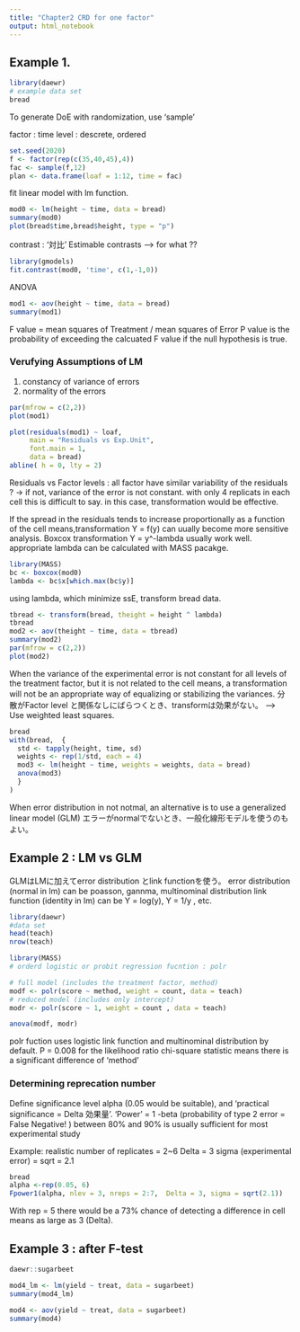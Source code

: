 ```yaml
---
title: "Chapter2 CRD for one factor"
output: html_notebook
---
```


## Example 1.   
```r
library(daewr)
# example data set 
bread
```
To generate DoE with randomization, use 'sample'

factor : time 
level : descrete, ordered
```r
set.seed(2020)
f <- factor(rep(c(35,40,45),4))
fac <- sample(f,12)
plan <- data.frame(loaf = 1:12, time = fac)

```
 
fit linear model with lm function.

```r
mod0 <- lm(height ~ time, data = bread)
summary(mod0)
plot(bread$time,bread$height, type = "p")
```

contrast : '対比'
Estimable contrasts  --> for what ??
```r
library(gmodels)
fit.contrast(mod0, 'time', c(1,-1,0))
```

ANOVA 
```r
mod1 <- aov(height ~ time, data = bread)
summary(mod1)
```

F value = mean squares of Treatment / mean squares of Error
P value is the probability of exceeding the calcuated F value if the null hypothesis is true.

### Verufying Assumptions of LM

  1. constancy of variance of errors
  2. normality of the errors 
  
```r
par(mfrow = c(2,2))
plot(mod1)

plot(residuals(mod1) ~ loaf,
     main = "Residuals vs Exp.Unit",
     font.main = 1,
     data = bread)
abline( h = 0, lty = 2)
```

Residuals vs Factor levels :
  all factor have similar variability of the residuals ? -> if not, variance of the error is not constant. with only 4 replicats in each cell this is difficult to say.
in this case, transformation would be effective.

If the spread in the residuals tends to increase proportionally as a function of the cell means,transformation  Y = f(y) can uually become more sensitive analysis.
Boxcox transformation Y = y^-lambda usually work well.
appropriate lambda can be calculated with MASS pacakge.
```r
library(MASS)
bc <- boxcox(mod0)
lambda <- bc$x[which.max(bc$y)]
```
using lambda, which minimize ssE, transform bread data.

```r
tbread <- transform(bread, theight = height ^ lambda)
tbread
mod2 <- aov(theight ~ time, data = tbread)
summary(mod2)
par(mfrow = c(2,2))
plot(mod2)
```

When the variance of the experimental error is not constant for all levels of the treatment factor, but it is not related to the cell means, a transformation will not be an appropriate way of equalizing or stabilizing the variances.
分散がFactor level と関係なしにばらつくとき、transformは効果がない。
--> Use weighted least squares.

```r
bread
with(bread,  {
  std <- tapply(height, time, sd)
  weights <- rep(1/std, each = 4)
  mod3 <- lm(height ~ time, weights = weights, data = bread)
  anova(mod3)
  }
)
```

When error distribution in not notmal, an alternative is to use a generalized linear model (GLM)
エラーがnormalでないとき、一般化線形モデルを使うのもよい。


## Example 2 :  LM vs GLM
GLMはLMに加えてerror distribution とlink functionを使う。
error distribution (normal in lm) can be poasson, gannma, multinominal distribution
link function (identity in lm) can be Y = log(y), Y = 1/y , etc.

```r
library(daewr)
#data set
head(teach)
nrow(teach)

library(MASS)
# orderd logistic or probit regression fucntion : polr

# full model (includes the treatment factor, method)
modf <- polr(score ~ method, weight = count, data = teach)
# reduced model (includes only intercept)
modr <- polr(score ~ 1, weight = count , data = teach)

anova(modf, modr)
```

polr fuction uses logistic link function and multinominal distribution by default.
P = 0.008 for the likelihood ratio chi-square statistic means there is a significant difference of 'method'


### Determining reprecation number 
Define significance level alpha (0.05 would be suitable), and 'practical significance = Delta 効果量'.
'Power' = 1 -beta (probability of type 2 error = False Negative!  ) between 80% and 90% is usually sufficient for most experimental study

Example:
realistic number of replicates = 2~6 
Delta = 3
sigma (experimental error) = sqrt = 2.1

```r
bread
alpha <-rep(0.05, 6)
Fpower1(alpha, nlev = 3, nreps = 2:7,  Delta = 3, sigma = sqrt(2.1))
```

With rep = 5 there would be a 73% chance of detecting a difference in cell means as large as 3 (Delta).


## Example 3 : after F-test

```r
daewr::sugarbeet

mod4_lm <- lm(yield ~ treat, data = sugarbeet)
summary(mod4_lm)

mod4 <- aov(yield ~ treat, data = sugarbeet)
summary(mod4)
```




